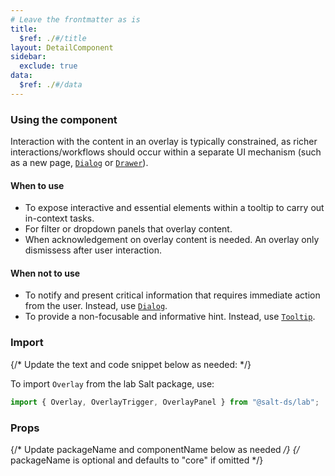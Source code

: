 ```yaml
---
# Leave the frontmatter as is
title:
  $ref: ./#/title
layout: DetailComponent
sidebar:
  exclude: true
data:
  $ref: ./#/data
---
```


### Using the component

Interaction with the content in an overlay is typically constrained, as richer interactions/workflows should occur within a separate UI mechanism (such as a new page, [`Dialog`](/salt/components/dialog) or [`Drawer`](/salt/components/drawer)).

#### When to use

- To expose interactive and essential elements within a tooltip to carry out in-context tasks.
- For filter or dropdown panels that overlay content.
- When acknowledgement on overlay content is needed. An overlay only dismissess after user interaction.

#### When not to use

- To notify and present critical information that requires immediate action from the user. Instead, use [`Dialog`](/salt/components/dialog).
- To provide a non-focusable and informative hint. Instead, use [`Tooltip`](/salt/components/tooltip).

### Import

{/* Update the text and code snippet below as needed: */}

To import `Overlay` from the lab Salt package, use:

```js
import { Overlay, OverlayTrigger, OverlayPanel } from "@salt-ds/lab";
```

### Props

{/* Update packageName and componentName below as needed */}
{/* packageName is optional and defaults to "core" if omitted */}

<PropsTable packageName="lab" componentName="Overlay" />
